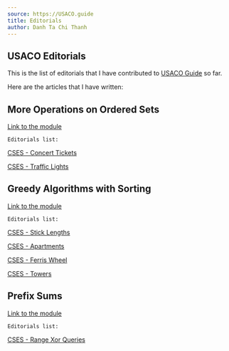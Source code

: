---
source: https://USACO.guide
title: Editorials
author: Danh Ta Chi Thanh
---

## USACO Editorials

This is the list of editorials that I have contributed to [USACO Guide](https://usaco.guide/) so far.

Here are the articles that I have written:

## More Operations on Ordered Sets

[Link to the module](https://usaco.guide/silver/intro-ordered?lang=cpp)

`Editorials list:`

[CSES - Concert Tickets](https://usaco.guide/solutions/cses-1091?lang=cpp)

[CSES - Traffic Lights](https://usaco.guide/solutions/cses-1163?lang=cpp)

## Greedy Algorithms with Sorting

[Link to the module](https://usaco.guide/silver/greedy?lang=cpp)

`Editorials list:`

[CSES - Stick Lengths](https://usaco.guide/solutions/cses-1074?lang=cpp)

[CSES - Apartments](https://usaco.guide/solutions/cses-1084?lang=cpp)

[CSES - Ferris Wheel](https://usaco.guide/solutions/cses-1090?lang=cpp)

[CSES - Towers](https://usaco.guide/solutions/cses-1073?lang=cpp)

## Prefix Sums

[Link to the module](https://usaco.guide/silver/greedy?lang=cpp)

`Editorials list:`

[CSES - Range Xor Queries](https://usaco.guide/solutions/cses-1650?lang=cpp)
